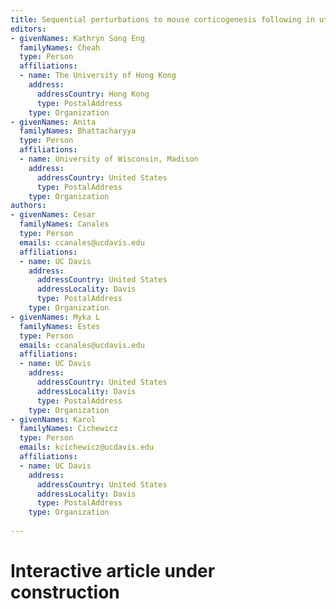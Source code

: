 ```yaml
---
title: Sequential perturbations to mouse corticogenesis following in utero maternal immune activation
editors:
- givenNames: Kathryn Song Eng
  familyNames: Cheah
  type: Person
  affiliations:
  - name: The University of Hong Kong
    address:
      addressCountry: Hong Kong
      type: PostalAddress
    type: Organization
- givenNames: Anita
  familyNames: Bhattacharyya
  type: Person
  affiliations:
  - name: University of Wisconsin, Madison
    address:
      addressCountry: United States
      type: PostalAddress
    type: Organization
authors:
- givenNames: Cesar
  familyNames: Canales
  type: Person
  emails: ccanales@ucdavis.edu
  affiliations:
  - name: UC Davis
    address:
      addressCountry: United States
      addressLocality: Davis
      type: PostalAddress
    type: Organization        
- givenNames: Myka L
  familyNames: Estes
  type: Person
  emails: ccanales@ucdavis.edu
  affiliations:
  - name: UC Davis
    address:
      addressCountry: United States
      addressLocality: Davis
      type: PostalAddress
    type: Organization            
- givenNames: Karol
  familyNames: Cichewicz
  type: Person
  emails: kcichewicz@ucdavis.edu
  affiliations:
  - name: UC Davis
    address:
      addressCountry: United States
      addressLocality: Davis
      type: PostalAddress
    type: Organization
    
---
```


# Interactive article under construction


